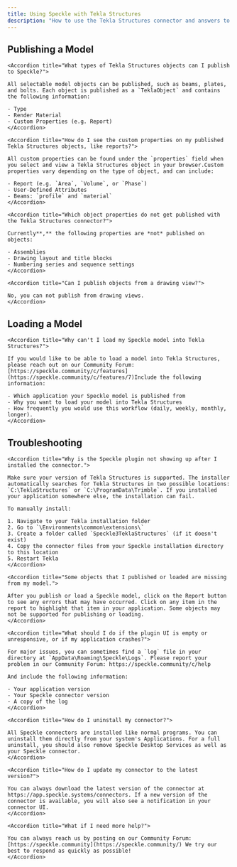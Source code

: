 ```yaml
---
title: Using Speckle with Tekla Structures
description: "How to use the Tekla Structures connector and answers to frequently asked questions"
---
```


## Publishing a Model

<AccordionGroup>

    <Accordion title="What types of Tekla Structures objects can I publish to Speckle?">
    
    All selectable model objects can be published, such as beams, plates, and bolts. Each object is published as a `TeklaObject` and contains the following information:
    
    - Type
    - Render Material
    - Custom Properties (e.g. Report)
    </Accordion>

    <Accordion title="How do I see the custom properties on my published Tekla Structures objects, like reports?">
    
    All custom properties can be found under the `properties` field when you select and view a Tekla Structures object in your browser.Custom properties vary depending on the type of object, and can include:
    
    - Report (e.g. `Area`, `Volume`, or `Phase`)
    - User-Defined Attributes
    - Beams: `profile` and `material`
    </Accordion>

    <Accordion title="Which object properties do not get published with the Tekla Structures connector?">
    
    Currently**,** the following properties are *not* published on objects:
    
    - Assemblies
    - Drawing layout and title blocks
    - Numbering series and sequence settings
    </Accordion>

    <Accordion title="Can I publish objects from a drawing view?">
    
    No, you can not publish from drawing views.
    </Accordion>

</AccordionGroup>

## Loading a Model

<AccordionGroup>

    <Accordion title="Why can't I load my Speckle model into Tekla Structures?">
    
    If you would like to be able to load a model into Tekla Structures, please reach out on our Community Forum: [https://speckle.community/c/features](https://speckle.community/c/features/7)Include the following information:
    
    - Which application your Speckle model is published from
    - Why you want to load your model into Tekla Structures
    - How frequently you would use this workflow (daily, weekly, monthly, longer).
    </Accordion>

</AccordionGroup>

## Troubleshooting

<AccordionGroup>

    <Accordion title="Why is the Speckle plugin not showing up after I installed the connector.">
    
    Make sure your version of Tekla Structures is supported. The installer automatically searches for Tekla Structures in two possible locations: `C:\TeklaStructures` or `C:\ProgramData\Trimble`. If you installed your application somewhere else, the installation can fail.
    
    To manually install:
    
    1. Navigate to your Tekla installation folder
    2. Go to `\Environments\common\extensions\`
    3. Create a folder called `Speckle3TeklaStructures` (if it doesn't exist)
    4. Copy the connector files from your Speckle installation directory to this location
    5. Restart Tekla
    </Accordion>

    <Accordion title="Some objects that I published or loaded are missing from my model.">
    
    After you publish or load a Speckle model, click on the Report button to see any errors that may have occurred. Click on any item in the report to highlight that item in your application. Some objects may not be supported for publishing or loading.
    </Accordion>

    <Accordion title="What should I do if the plugin UI is empty or unresponsive, or if my application crashes?">
    
    For major issues, you can sometimes find a `log` file in your directory at `AppData\Roaming\Speckle\Logs`. Please report your problem in our Community Forum: https://speckle.community/c/help
    
    And include the following information:
    
    - Your application version
    - Your Speckle connector version
    - A copy of the log
    </Accordion>

    <Accordion title="How do I uninstall my connector?">
    
    All Speckle connectors are installed like normal programs. You can uninstall them directly from your system's Applications. For a full uninstall, you should also remove Speckle Desktop Services as well as your Speckle connector.
    </Accordion>

    <Accordion title="How do I update my connector to the latest version?">
    
    You can always download the latest version of the connector at https://app.speckle.systems/connectors. If a new version of the connector is available, you will also see a notification in your connector UI.
    </Accordion>

    <Accordion title="What if I need more help?">
    
    You can always reach us by posting on our Community Forum: [https://speckle.community](https://speckle.community/) We try our best to respond as quickly as possible!
    </Accordion>

</AccordionGroup>